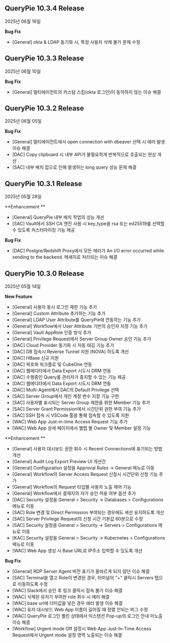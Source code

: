 ## QueryPie 10.3.4 Release
2025년 06월 16일



**Bug Fix**

* [General] okta & LDAP 동기화 시, 특정 사용자 삭제 불가 문제 수정



## QueryPie 10.3.3 Release
2025년 06월 10일



**Bug Fix**

* [General] 멀티에이전트의 커스텀 스킴(okta 로그인)이 동작하지 않는 이슈 해결



## QueryPie 10.3.2 Release
2025년 06월 05일



**Bug Fix**

* [General] 멀티에이전트에서 open connection with dbeaver 선택 시 에러 발생 이슈 해결
* [DAC] Copy clipboard 시 내부 API가 불필요하게 반복적으로 호출되는 현상 개선
* [SAC] 내부 배치 잡으로 인해 발생하는 long query 성능 문제 해결



## QueryPie 10.3.1 Release
2025년 05월 28일



**Enhancement **

* [General] QueryPie 내부 배치 작업의 성능 개선
* [SAC] Vault에서 SSH CA 엔진 사용 시 key_type을 rsa 또는 ed25519를 선택할 수 있도록 커스터마이징 기능 제공



**Bug Fix**

* [DAC] Postgre/Redshift Proxy에서 모든 에러가 An I/O error occurred while sending to the backend. 메세지로 처리되는 이슈 해결



## QueryPie 10.3.0 Release
2025년 05월 14일



**New Feature**

* [General] 사용자 동시 로그인 제한 기능 추가
* [General] Custom Attribute 추가하는 기능 추가
* [General] LDAP User Attribute를 QueryPie에 연동하는 기능 추가 
* [General] Workflow에서 User Attribute 기반의 승인자 지정 기능 추가
* [General] Vault AppRole 인증 방식 추가
* [General] Privilege Request에서 Server Group Owner 승인 기능 추가
* [DAC] Cloud Provider 동기화 시 자동 태깅 기능 추가
* [DAC] DB 접속시 Reverse Tunnel 지원 (NOVA) 하도록 개선 
* [DAC] HBase 신규 지원 
* [DAC] 복호화 워크플로 및 CubeOne 연동 
* [DAC] 웹에디터에서 Data Export 시도시 DRM 연동 
* [DAC] 수행중인 Query를 관리자가 중지할 수 있는 기능 제공 
* [DAC] 웹에디터에서 Data Export 시도시 DRM 연동 
* [DAC] Multi-Agent에서 DAC의 Default Privilege 선택
* [SAC] Server Group에서 개인 계정 변수 지정 기능 구현
* [SAC] 사용자별 표시되는 Server Group 제한을 위한 Member 기능 추가
* [SAC] Server Grant Permission에서 시간단위 권한 부여 기능 추가
* [SAC] SSH 접속 시 VSCode 툴을 통해 접속할 수 있도록 지원
* [WAC] Web App Just-in-time Access Request 기능 추가
* [WAC] Web App 상세 페이지에서 웹앱 별 Owner 및 Member 설정 기능



**Enhancement **

* [General] 사용자 대시보드 권한 회수 시 Recent Connections에 표기되는 방법 개선
* [General] Audit Log Export Preview UI 개선건
* [General] Configuration 설정을 Approval Rules -&gt; General 메뉴로 이동
* [General] Workflow의 Server Access Request 신청시 시간단위 신청 기능 추가
* [General] Workflow의 Request 타입별 사용자 노출 제어 기능
* [General] Workflow에서 결재자의 자가 승인 허용 여부 옵션 추가
* [DAC] Security 설정을 General &gt; Security -&gt; Databases &gt; Configurations 메뉴로 이동
* [SAC] Role 변경 및 Direct Permission 부여되는 경우에도 세션 유지하도록 개선
* [SAC] Server Privilege Request의 신청 시간 기본값 60분으로 수정
* [SAC] Security 설정을 General &gt; Security -&gt; Servers &gt; Configurations 메뉴로 이동
* [KAC] Security 설정을 General &gt; Security -&gt; Kubernetes &gt; Configurations 메뉴로 이동
* [WAC] Web App 생성 시 Base URL로 IP주소 입력할 수 있도록 개선



**Bug Fix**

* [General] RDP Server Agent 버전 표기가 올바르게 되지 않던 이슈 해결
* [SAC] Terminal을 열고 Role이 변경된 경우, 터미널의 "+" 클릭시 Servers 탭으로 이동하도록 수정
* [WAC] Slack에서 승인 후 링크 클릭시 접속 불가 이슈 해결
* [WAC] 삭제된 유저가 부여한 role 회수 시 에러 해결
* [WAC] base url에 더미값을 넣은 경우 에러 발생 이슈 해결
* [WAC] 유저 대시보드 Web App 이름이 길어질 때 정렬 안되는 버그 수정
* [WAC] QueryPie 로그인 풀린 상태에서 익스텐션 Pop-up의 로그인 안내 미노출 이슈 해결
* [Workflow] Urgent mode Off 설정시 Web App Just-In-Time Access Request에서 Urgent mode 설정 영역 노출되는 이슈 해결
